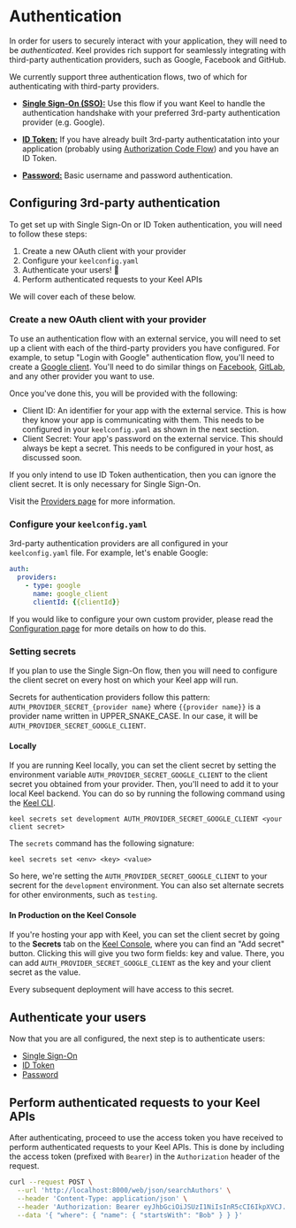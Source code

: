 
# Authentication

In order for users to securely interact with your application, they will need to be _authenticated_.  Keel provides rich support for seamlessly integrating with third-party authentication providers, such as Google, Facebook and GitHub.  

We currently support three authentication flows, two of which for authenticating with third-party providers.

 - [**Single Sign-On (SSO):**](/authentication/flows/sso) Use this flow if you want Keel to handle the authentication handshake with your preferred 3rd-party authentication provider (e.g. Google).

 - [**ID Token:**](/authentication/flows/id-token) If you have already built 3rd-party authenticatation into your application (probably using [Authorization Code Flow](https://auth0.com/docs/get-started/authentication-and-authorization-flow/authorization-code-flow)) and you have an ID Token.

 - [**Password:**](/authentication/flows/password) Basic username and password authentication.

## Configuring 3rd-party authentication

To get set up with Single Sign-On or ID Token authentication, you will need to follow these steps:

 1. Create a new OAuth client with your provider
 2. Configure your `keelconfig.yaml`
 3. Authenticate your users! 🚀
 4. Perform authenticated requests to your Keel APIs

We will cover each of these below.

### Create a new OAuth client with your provider

To use an authentication flow with an external service, you will need to set up a client with each of the third-party providers you have configured. For example, to setup "Login with Google" authentication flow, you'll need to create a [Google client](https://developers.google.com/identity/gsi/web/guides/get-google-api-clientid). You'll need to do similar things on [Facebook](https://developers.facebook.com/docs/facebook-login/manually-build-a-login-flow), [GitLab](https://docs.gitlab.com/ee/integration/oauth_provider.html), and any other provider you want to use.

Once you've done this, you will be provided with the following:
 - Client ID:  An identifier for your app with the external service. This is how they know your app is communicating with them. This needs to be configured in your `keelconfig.yaml` as shown in the next section.
 - Client Secret: Your app's password on the external service. This should always be kept a secret. This needs to be configured in your host, as discussed soon.

<Callout emoji="ℹ️" type="info">
  If you only intend to use ID Token authentication, then you can ignore the client secret. It is only necessary for Single Sign-On. 
</Callout>

Visit the [Providers page](/authentication/providers) for more information.

### Configure your `keelconfig.yaml`

3rd-party authentication providers are all configured in your `keelconfig.yaml` file.  For example, let's enable Google:

```yaml filename="keelconfig.yaml"
auth:
  providers:
    - type: google
      name: google_client
      clientId: {{clientId}}
```

If you would like to configure your own custom provider, please read the [Configuration page](/authentication/configuration) for more details on how to do this.

### Setting secrets

If you plan to use the Single Sign-On flow, then you will need to configure the client secret on every host on which your Keel app will run.  

Secrets for authentication providers follow this pattern: `AUTH_PROVIDER_SECRET_{provider name}` where `{{provider name}}` is a provider name written in UPPER_SNAKE_CASE. In our case, it will be `AUTH_PROVIDER_SECRET_GOOGLE_CLIENT`.

#### Locally

If you are running Keel locally, you can set the client secret by setting the environment variable `AUTH_PROVIDER_SECRET_GOOGLE_CLIENT` to the client secret you obtained from your provider. Then, you'll need to add it to your local Keel backend. You can do so by running the following command using the [Keel CLI](/cli).

```
keel secrets set development AUTH_PROVIDER_SECRET_GOOGLE_CLIENT <your client secret>
```

The `secrets` command has the following signature:

```
keel secrets set <env> <key> <value>
```

So here, we're setting the `AUTH_PROVIDER_SECRET_GOOGLE_CLIENT` to your secrent for the `development` environment. You can also set alternate secrets for other environments, such as `testing`.

#### In Production on the Keel Console

If you're hosting your app with Keel, you can set the client secret by going to the **Secrets** tab on the [Keel Console](https://console.keel.xyz), where you can find an "Add secret" button. Clicking this will give you two form fields: key and value. There, you can add `AUTH_PROVIDER_SECRET_GOOGLE_CLIENT` as the key and your client secret as the value.

Every subsequent deployment will have access to this secret.

## Authenticate your users

Now that you are all configured, the next step is to authenticate users:

 * [Single Sign-On](/authentication/flows/sso)
 * [ID Token](/authentication/flows/id-token)
 * [Password](/authentication/flows/password)


## Perform authenticated requests to your Keel APIs

After authenticating, proceed to use the access token you have received to perform authenticated requests to your Keel APIs.  This is done by including the access token (prefixed with `Bearer`) in the `Authorization` header of the request.

```bash
curl --request POST \
  --url 'http://localhost:8000/web/json/searchAuthors' \
  --header 'Content-Type: application/json' \
  --header 'Authorization: Bearer eyJhbGciOiJSUzI1NiIsInR5cCI6IkpXVCJ...' \
  --data '{ "where": { "name": { "startsWith": "Bob" } } }'
```